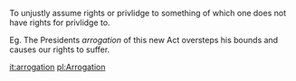 To unjustly assume rights or privlidge to something of which one does not have rights for privlidge to.

Eg. The Presidents ''arrogation'' of this new Act oversteps his bounds and causes our rights to suffer.

[[it:arrogation]]
[[pl:Arrogation]]
